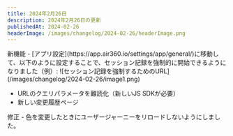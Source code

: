 ```yaml
---
title: 2024年2月26日
description: 2024年2月26日の更新
publishedAt: 2024-02-26
headerImage: /images/changelog/2024-02-26/headerImage.png
---
```


<Badge variant="noLink" className="m-0">
  <span>新機能</span>
</Badge>
- [アプリ設定](https://app.air360.io/settings/app/general/)に移動して、以下のように設定することで、セッション記録を強制的に開始できるようになりました（例）:
![セッション記録を強制するためのURL](/images/changelog/2024-02-26/image1.png)

- URLのクエリパラメータを難読化（新しいJS SDKが必要）
- 新しい変更履歴ページ

<Badge variant="noLink" className="m-0">
  <span>修正</span>
</Badge>
- 色を変更したときにユーザージャーニーをリロードしないようにしました。
